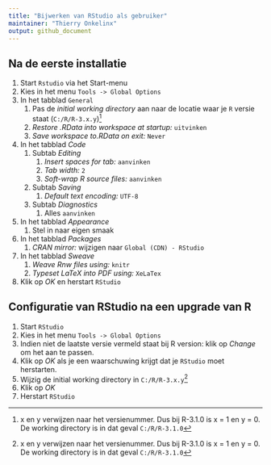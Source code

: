 ```yaml
---
title: "Bijwerken van RStudio als gebruiker"
maintainer: "Thierry Onkelinx"
output: github_document
---
```


## Na de eerste installatie

1. Start `Rstudio` via het Start-menu
1. Kies in het menu `Tools -> Global Options`
1. In het tabblad `General`
    1. Pas de _initial working directory_ aan naar de locatie waar je `R` versie staat (`C:/R/R-3.x.y`)^[x en y verwijzen naar het versienummer. Dus bij R-3.1.0 is x = 1 en y = 0. De working directory is in dat geval `C:/R/R-3.1.0`]
    1. _Restore .RData into workspace at startup:_ `uitvinken`
    1. _Save workspace to.RData on exit:_ `Never`
1. In het tabblad _Code_
    1. Subtab _Editing_
        1. _Insert spaces for tab:_ `aanvinken`
        1. _Tab width:_ `2`
        1. _Soft-wrap R source files:_ `aanvinken`
    1. Subtab _Saving_
        1. _Default text encoding:_ `UTF-8`
    1. Subtab _Diagnostics_
        1. Alles `aanvinken`
1. In het tabblad _Appearance_ 
    1. Stel in naar eigen smaak
1. In het tabblad _Packages_
    1. _CRAN mirror:_ wijzigen naar `Global (CDN) - RStudio`
1. In het tabblad _Sweave_
    1. _Weave Rnw files using:_ `knitr`
    1. _Typeset LaTeX into PDF using:_ `XeLaTex`
1. Klik op _OK_ en herstart `RStudio`

## Configuratie van RStudio na een upgrade van R

1. Start `RStudio`
1. Kies in het menu `Tools -> Global Options`
1. Indien niet de laatste versie vermeld staat bij R version: klik op _Change_ om het aan te passen.
1. Klik op _OK_ als je een waarschuwing krijgt dat je `RStudio` moet herstarten.
1. Wijzig de initial working directory in `C:/R/R-3.x.y`^[x en y verwijzen naar het versienummer. Dus bij R-3.1.0 is x = 1 en y = 0. De working directory is in dat geval `C:/R/R-3.1.0`]
1. Klik op _OK_
1. Herstart `RStudio`
